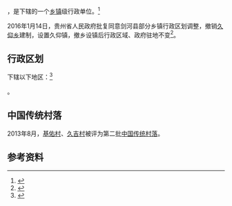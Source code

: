 {{中国乡级行政区|52/26/29/200/000}}

'''{{PAGENAMEBASE}}'''，是{{PRC admin/fullname|52/26/29/200/000|3}}下辖的一个[[乡镇|乡镇]]级行政单位。<ref>{{PRC admin/ref sgc|{{PRC admin/parent|52/26/29/200/000}}}}</ref>

2016年1月14日，贵州省人民政府批复同意剑河县部分乡镇行政区划调整，撤销[[久仰乡|久仰乡]]建制，设置久仰镇，撤乡设镇后行政区域、政府驻地不变<ref>{{Cite web |url=http://www.gzgov.gov.cn/xxgk/jbxxgk/201601/t20160122_368850.html |title=省人民政府关于同意剑河县部分乡镇行政区划调整的批复（黔府函〔2016〕20号） |accessdate=2017-09-06 |archive-date=2017-09-06 |archive-url=https://web.archive.org/web/20170906225442/http://www.gzgov.gov.cn/xxgk/jbxxgk/201601/t20160122_368850.html |dead-url=no }}</ref>。

== 行政区划 ==

{{PAGENAMEBASE}}下辖以下地区：<ref>{{PRC admin/ref sgc|52/26/29/200/000}}</ref>

{{PRC admin/children|52/26/29/200/000}}。

==中国传统村落==
2013年8月，[[基佑村|基佑村]]、[[久吉村|久吉村]]被评为第二批[[中国传统村落|中国传统村落]]。

== 参考资料 ==

{{reflist}}

{{行政区划小作品}}
{{PRC admin/navcat|52/26/29/200/000}}